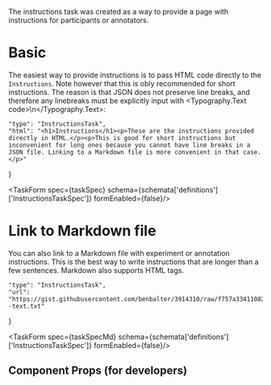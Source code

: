 
<Meta title="Tasks / Instructions" component={InstructionsTask} />

The instructions task was created as a way to provide a page with instructions for participants or annotators. 

# Basic

The easiest way to provide instructions is to pass HTML code directly to the `Instructions`. Note however that this is obly recommended for short instructions. The reason is that JSON does not preserve line breaks, and therefore any linebreaks must be explicitly input with <Typography.Text code>\\n</Typography.Text>:

    "type": "InstructionsTask",
    "html": "<h1>Instructions</h1><p>These are the instructions provided directly in HTML.</p><p>This is good for short instructions but inconvenient for long ones because you cannot have line breaks in a JSON file. Linking to a Markdown file is more convenient in that case.</p>"
}

<TaskForm spec={taskSpec} 
    schema={schemata['definitions']['InstructionsTaskSpec']}
    formEnabled={false}/>

# Link to Markdown file

You can also link to a Markdown file with experiment or annotation instructions. This is the best way to write instructions that are longer than a few sentences. Markdown also supports HTML tags.

    "type": "InstructionsTask",
    "url": "https://gist.githubusercontent.com/benbalter/3914310/raw/f757a33411082da23f0ad4a124b45fcdacc1b43f/Example--text.txt"
}

<TaskForm spec={taskSpecMd} 
    schema={schemata['definitions']['InstructionsTaskSpec']}
    formEnabled={false}/>

## Component Props (for developers)

<ArgsTable of={InstructionsTask}/>